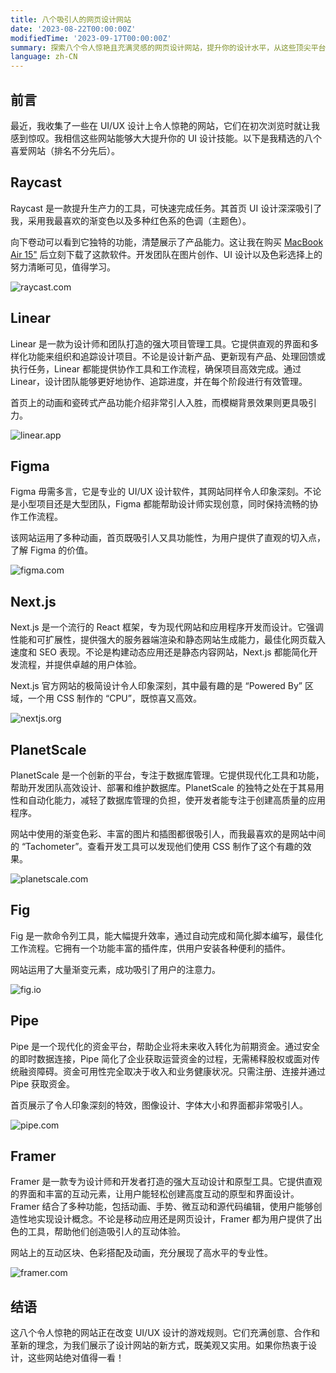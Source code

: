 ```yaml
---
title: 八个吸引人的网页设计网站
date: '2023-08-22T00:00:00Z'
modifiedTime: '2023-09-17T00:00:00Z'
summary: 探索八个令人惊艳且充满灵感的网页设计网站，提升你的设计水平，从这些顶尖平台中获取启发。
language: zh-CN
---
```


## 前言

最近，我收集了一些在 UI/UX 设计上令人惊艳的网站，它们在初次浏览时就让我感到惊叹。我相信这些网站能够大大提升你的 UI 设计技能。以下是我精选的八个喜爱网站（排名不分先后）。

## Raycast

Raycast 是一款提升生产力的工具，可快速完成任务。其首页 UI 设计深深吸引了我，采用我最喜欢的渐变色以及多种红色系的色调（主题色）。

向下卷动可以看到它独特的功能，清楚展示了产品能力。这让我在购买 [MacBook Air 15"](/uses) 后立刻下载了这款软件。开发团队在图片创作、UI 设计以及色彩选择上的努力清晰可见，值得学习。

<Image
  src='/images/blog/top-8-attractive-web-design-websites/raycast-com.png'
  width={1920}
  height={1024}
  alt='raycast.com'
/>

<LinkCard href='https://raycast.com' hostname='raycast.com' title='Raycast' />

## Linear

Linear 是一款为设计师和团队打造的强大项目管理工具。它提供直观的界面和多样化功能来组织和追踪设计项目。不论是设计新产品、更新现有产品、处理回馈或执行任务，Linear 都能提供协作工具和工作流程，确保项目高效完成。通过 Linear，设计团队能够更好地协作、追踪进度，并在每个阶段进行有效管理。

首页上的动画和瓷砖式产品功能介绍非常引人入胜，而模糊背景效果则更具吸引力。

<Image
  src='/images/blog/top-8-attractive-web-design-websites/linear-app.png'
  width={1920}
  height={1024}
  alt='linear.app'
/>

<LinkCard href='https://linear.app' hostname='linear.app' title='Linear' />

## Figma

Figma 毋需多言，它是专业的 UI/UX 设计软件，其网站同样令人印象深刻。不论是小型项目还是大型团队，Figma 都能帮助设计师实现创意，同时保持流畅的协作工作流程。

该网站运用了多种动画，首页既吸引人又具功能性，为用户提供了直观的切入点，了解 Figma 的价值。

<Image
  src='/images/blog/top-8-attractive-web-design-websites/figma-com.png'
  width={1920}
  height={1024}
  alt='figma.com'
/>

<LinkCard href='https://figma.com' hostname='figma.com' title='Figma' />

## Next.js

Next.js 是一个流行的 React 框架，专为现代网站和应用程序开发而设计。它强调性能和可扩展性，提供强大的服务器端渲染和静态网站生成能力，最佳化网页载入速度和 SEO 表现。不论是构建动态应用还是静态内容网站，Next.js 都能简化开发流程，并提供卓越的用户体验。

Next.js 官方网站的极简设计令人印象深刻，其中最有趣的是 “Powered By” 区域，一个用 CSS 制作的 “CPU”，既惊喜又高效。

<Image
  src='/images/blog/top-8-attractive-web-design-websites/nextjs-org.png'
  width={1920}
  height={1024}
  alt='nextjs.org'
/>

<LinkCard href='https://nextjs.org' hostname='nextjs.org' title='Nextjs' />

## PlanetScale

PlanetScale 是一个创新的平台，专注于数据库管理。它提供现代化工具和功能，帮助开发团队高效设计、部署和维护数据库。PlanetScale 的独特之处在于其易用性和自动化能力，减轻了数据库管理的负担，使开发者能专注于创建高质量的应用程序。

网站中使用的渐变色彩、丰富的图片和插图都很吸引人，而我最喜欢的是网站中间的 “Tachometer”。查看开发工具可以发现他们使用 CSS 制作了这个有趣的效果。

<Image
  src='/images/blog/top-8-attractive-web-design-websites/planetscale-com.png'
  width={1920}
  height={1024}
  alt='planetscale.com'
/>

<LinkCard href='https://planetscale.com' hostname='planetscale.com' title='PlanetScale' />

## Fig

Fig 是一款命令列工具，能大幅提升效率，通过自动完成和简化脚本编写，最佳化工作流程。它拥有一个功能丰富的插件库，供用户安装各种便利的插件。

网站运用了大量渐变元素，成功吸引了用户的注意力。

<Image
  src='/images/blog/top-8-attractive-web-design-websites/fig-io.png'
  width={1920}
  height={1024}
  alt='fig.io'
/>

<LinkCard href='https://fig.io' hostname='fig.io' title='Fig' />

## Pipe

Pipe 是一个现代化的资金平台，帮助企业将未来收入转化为前期资金。通过安全的即时数据连接，Pipe 简化了企业获取运营资金的过程，无需稀释股权或面对传统融资障碍。资金可用性完全取决于收入和业务健康状况。只需注册、连接并通过 Pipe 获取资金。

首页展示了令人印象深刻的特效，图像设计、字体大小和界面都非常吸引人。

<Image
  src='/images/blog/top-8-attractive-web-design-websites/pipe-com.png'
  width={1920}
  height={1024}
  alt='pipe.com'
/>

<LinkCard href='https://pipe.com' hostname='pipe.com' title='Pipe' />

## Framer

Framer 是一款专为设计师和开发者打造的强大互动设计和原型工具。它提供直观的界面和丰富的互动元素，让用户能轻松创建高度互动的原型和界面设计。Framer 结合了多种功能，包括动画、手势、微互动和源代码编辑，使用户能够创造性地实现设计概念。不论是移动应用还是网页设计，Framer 都为用户提供了出色的工具，帮助他们创造吸引人的互动体验。

网站上的互动区块、色彩搭配及动画，充分展现了高水平的专业性。

<Image
  src='/images/blog/top-8-attractive-web-design-websites/framer-com.png'
  width={1920}
  height={1024}
  alt='framer.com'
/>

<LinkCard href='https://framer.com' hostname='framer.com' title='Framer' />

## 结语

这八个令人惊艳的网站正在改变 UI/UX 设计的游戏规则。它们充满创意、合作和革新的理念，为我们展示了设计网站的新方式，既美观又实用。如果你热衷于设计，这些网站绝对值得一看！
